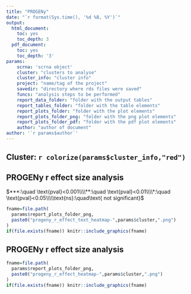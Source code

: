 ```yaml
---
title: "PROGENy"
date: "`r format(Sys.time(), '%d %B, %Y')`"
output:
  html_document:
    toc: yes
    toc_depth: 3
  pdf_document:
    toc: yes
    toc_depth: '3'
params:
    scrna: 'scrna object'
    cluster: "clusters to analyse"
    cluster_info: "cluster info"
    project: "name/tag of the project"
    savedir: "directory where rds files were saved"
    funcs: "analysis steps to be performed"
    report_data_folder: "folder with the output tables"
    report_tables_folder: "folder with the table elements"
    report_plots_folder: "folder with the plot elements"
    report_plots_folder_png: "folder with the png plot elements"
    report_plots_folder_pdf: "folder with the pdf plot elements"
    author: "author of document"
author: '`r params$author`'
---
```


## Cluster: `r colorize(params$cluster_info,"red")`

## PROGENy r effect size analysis

$***:\quad \text{pval}<0.001\\\\**:\quad \text{pval}<0.01\\\\*:\quad \text{pval}<0.05\\\\\text{ns}:\quad\text{ not significant}$

```r
fname=file.path(
  params$report_plots_folder_png,
  paste0("progeny_r_effect_text_heatmap-",params$cluster,".png")
)
if(file.exists(fname)) knitr::include_graphics(fname)
```

## PROGENy r effect size analysis
```r
fname=file.path(
  params$report_plots_folder_png,
  paste0("progeny_r_effect_heatmap-",params$cluster,".png")
)
if(file.exists(fname)) knitr::include_graphics(fname)
```


